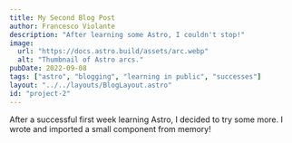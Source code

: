 ```yaml
---
title: My Second Blog Post
author: Francesco Violante
description: "After learning some Astro, I couldn't stop!"
image:
  url: "https://docs.astro.build/assets/arc.webp"
  alt: "Thumbnail of Astro arcs."
pubDate: 2022-09-08
tags: ["astro", "blogging", "learning in public", "successes"]
layout: "../../layouts/BlogLayout.astro"
id: "project-2"
---
```


After a successful first week learning Astro, I decided to try some more. I wrote and imported a small component from memory!
